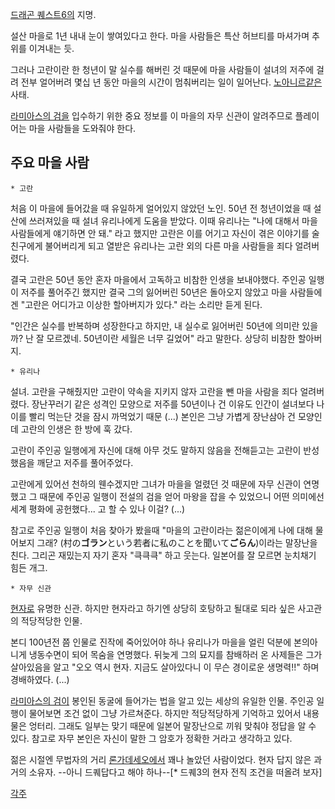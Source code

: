 [[드래곤 퀘스트6]]의 지명.

설산 마을로 1년 내내 눈이 쌓여있다고 한다. 마을 사람들은 특산 허브티를 마셔가며 추위를 이겨내는 듯. 

그러나 고란이란 한 청년이 말 실수를 해버린 것 때문에 마을 사람들이 설녀의 저주에 걸려 전부 얼어버려 몇십 년 동안 마을의 시간이 멈춰버리는 일이 일어난다. [[노아니르]]같은 사태.

[[라미아스의 검]]을 입수하기 위한 중요 정보를 이 마을의 자무 신관이 알려주므로 플레이어는 마을 사람들을 도와줘야 한다.

== 주요 마을 사람 ==

 * 고란
처음 이 마을에 들어갔을 때 유일하게 얼어있지 않았던 노인. 50년 전 청년이었을 때 설산에 쓰러져있을 때 설녀 유리나에게 도움을 받았다. 이때 유리나는 "나에 대해서 마을 사람들에게 얘기하면 안 돼." 라고 했지만 고란은 이를 어기고 자신이 겪은 이야기를 술 친구에게 불어버리게 되고 열받은 유리나는 고란 외의 다른 마을 사람들을 죄다 얼려버렸다.

결국 고란은 50년 동안 혼자 마을에서 고독하고 비참한 인생을 보내야했다. 주인공 일행이 저주를 풀어주긴 했지만 결국 그의 잃어버린 50년은 돌아오지 않았고 마을 사람들에겐 "고란은 어디가고 이상한 할아버지가 있다." 라는 소리만 듣게 된다.

"인간은 실수를 반복하며 성장한다고 하지만, 내 실수로 잃어버린 50년에 의미란 있을까? 난 잘 모르겠네. 50년이란 세월은 너무 길었어" 라고 말한다. 상당히 비참한 할아버지.

 * 유리나
설녀. 고란을 구해줬지만 고란이 약속을 지키지 않자 고란을 뺀 마을 사람을 죄다 얼려버렸다. 장난꾸러기 같은 성격인 모양으로 저주를 50년이나 건 이유도 인간이 설녀보다 나이를 빨리 먹는단 것을 잠시 까먹었기 때문 (...) 본인은 그냥 가볍게 장난삼아 건 모양인데 고란의 인생은 한 방에 훅 갔다.

고란이 주인공 일행에게 자신에 대해 아무 것도 말하지 않음을 전해듣고는 고란이 반성했음을 깨닫고 저주를 풀어주었다.

고란에게 있어선 천하의 웬수겠지만 그녀가 마을을 얼렸던 것 때문에 자무 신관이 연명했고 그 때문에 주인공 일행이 전설의 검을 얻어 마왕을 잡을 수 있었으니 어떤 의미에선 세계 평화에 공헌했다... 고 할 수 있나 이걸? (...)

참고로 주인공 일행이 처음 찾아가 봤을때 "마을의 고란이라는 젊은이에게 나에 대해 물어보지 그래? (村の'''ゴラン'''という若者に私のことを聞いて'''ごらん''')이라는 말장난을 친다. 그리곤 재밌는지 자기 혼자 "큭큭큭" 하고 웃는다. 일본어를 잘 모르면 눈치채기 힘든 개그.

 * 자무 신관
[[현자]]로 유명한 신관. 하지만 현자라고 하기엔 상당히 호탕하고 될대로 되라 싶은 사고관의 적당적당한 인물.

본디 100년전 쯤 인물로 진작에 죽어있어야 하나 유리나가 마을을 얼린 덕분에 본의아니게 냉동수면이 되어 목숨을 연명했다. 뒤늦게 그의 묘지를 참배하러 온 사제들은 그가 살아있음을 알고 "오오 역시 현자. 지금도 살아있다니 이 무슨 경이로운 생명력!!" 하며 경배하였다. (...)

[[라미아스의 검]]이 봉인된 동굴에 들어가는 법을 알고 있는 세상의 유일한 인물. 주인공 일행이 물어보면 조건 없이 그냥 가르쳐준다. 하지만 적당적당하게 기억하고 있어서 내용물은 엉터리. 그래도 일부는 맞기 때문에 일본어 말장난으로 끼워 맞춰야 정답을 알 수 있다. 참고로 자무 본인은 자신이 말한 그 암호가 정확한 거라고 생각하고 있다.

젊은 시절엔 무법자의 거리 [[론가데세오]]에서 꽤나 놀았던 사람이었다. 현자 답지 않은 과거의 소유자. --아니 드퀘답다고 해야 하나--[* 드퀘3의 현자 전직 조건을 떠올려 보자]

[[각주]]
